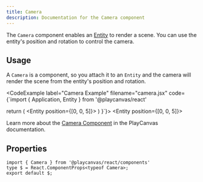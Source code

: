 ```yaml
---
title: Camera
description: Documentation for the Camera component
---
```



The `Camera` component enables an [Entity](./entity) to render a scene. You can use the entity's position and rotation to control the camera.

## Usage

A `Camera` is a component, so you attach it to an `Entity` and the camera will render the scene from the entity's position and rotation.

<CodeExample
  label="Camera Example"
  filename="camera.jsx"
  code={`import { Application, Entity } from '@playcanvas/react'

  return (
    <Application>
      <Entity position={[0, 0, 5]}>
        <Camera fov={28} clearColor="#1a1a1a" />
      </Entity>
    </Application>
  )
}`}>
  <PlayCanvasReactExample>
    <Entity position={[0, 0, 5]}>
      <Camera fov={28} clearColor="#1a1a1a" />
    </Entity>
  </PlayCanvasReactExample>
</CodeExample>

Learn more about the [Camera Component](https://api.playcanvas.com/engine/classes/CameraComponent.html) in the PlayCanvas documentation.

## Properties

```tsx asTypedoc
import { Camera } from '@playcanvas/react/components'
type $ = React.ComponentProps<typeof Camera>;
export default $;
```

